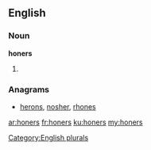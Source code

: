 ==English==

===Noun===
'''honers'''

# {{plural of|[[honer]]}}

===Anagrams===
* [[herons#English|herons]], [[nosher#English|nosher]], [[rhones#English|rhones]]
[[Category:English plurals]]

[[ar:honers]]
[[fr:honers]]
[[ku:honers]]
[[my:honers]]